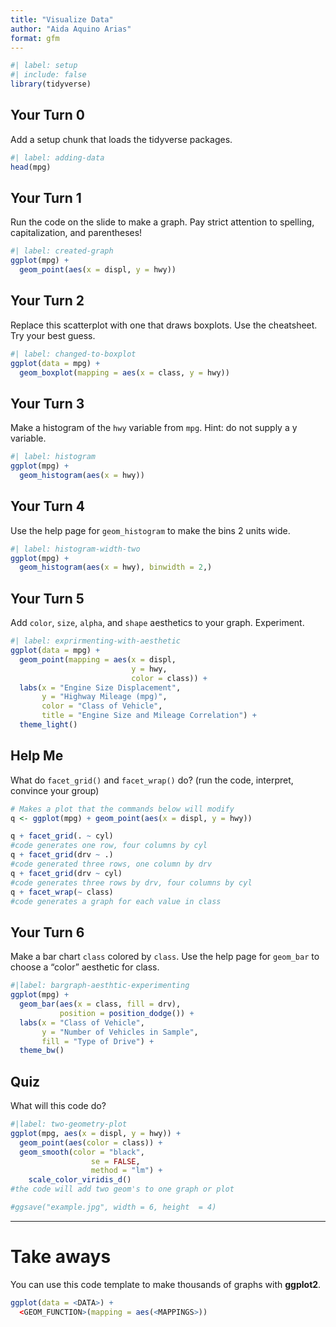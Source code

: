 ```yaml
---
title: "Visualize Data"
author: "Aida Aquino Arias"
format: gfm
---
```



```r
#| label: setup
#| include: false
library(tidyverse)
```



## Your Turn 0

Add a setup chunk that loads the tidyverse packages.


```r
#| label: adding-data
head(mpg)
```


## Your Turn 1

Run the code on the slide to make a graph. Pay strict attention to spelling, capitalization, and parentheses!

```r
#| label: created-graph
ggplot(mpg) +
  geom_point(aes(x = displ, y = hwy))
```


## Your Turn 2

Replace this scatterplot with one that draws boxplots. Use the cheatsheet. Try your best guess.

```r
#| label: changed-to-boxplot
ggplot(data = mpg) +
  geom_boxplot(mapping = aes(x = class, y = hwy))
```


## Your Turn 3

Make a histogram of the `hwy` variable from `mpg`. Hint: do not supply a y variable.

```r
#| label: histogram
ggplot(mpg) +
  geom_histogram(aes(x = hwy))
```

## Your Turn 4

Use the help page for `geom_histogram` to make the bins 2 units wide.

```r
#| label: histogram-width-two
ggplot(mpg) +
  geom_histogram(aes(x = hwy), binwidth = 2,)

```


## Your Turn 5

Add `color`, `size`, `alpha`, and `shape` aesthetics to your graph. Experiment.  

```r
#| label: exprirmenting-with-aesthetic
ggplot(data = mpg) +
  geom_point(mapping = aes(x = displ,
                           y = hwy,
                           color = class)) +
  labs(x = "Engine Size Displacement",
       y = "Highway Mileage (mpg)",
       color = "Class of Vehicle",
       title = "Engine Size and Mileage Correlation") +
  theme_light()
```

## Help Me

What do `facet_grid()` and `facet_wrap()` do? 
(run the code, interpret, convince your group)

```r
# Makes a plot that the commands below will modify
q <- ggplot(mpg) + geom_point(aes(x = displ, y = hwy))

q + facet_grid(. ~ cyl)
#code generates one row, four columns by cyl
q + facet_grid(drv ~ .)
#code generated three rows, one column by drv
q + facet_grid(drv ~ cyl)
#code generates three rows by drv, four columns by cyl
q + facet_wrap(~ class)
#code generates a graph for each value in class
```


## Your Turn 6

Make a bar chart `class` colored by `class`. Use the help page for `geom_bar` to choose a "color" aesthetic for class.

```r
#|label: bargraph-aesthtic-experimenting
ggplot(mpg) +
  geom_bar(aes(x = class, fill = drv),
           position = position_dodge()) +
  labs(x = "Class of Vehicle",
       y = "Number of Vehicles in Sample",
       fill = "Type of Drive") +
  theme_bw()
```

## Quiz

What will this code do?

```r
#|label: two-geometry-plot
ggplot(mpg, aes(x = displ, y = hwy)) + 
  geom_point(aes(color = class)) +
  geom_smooth(color = "black",
                  se = FALSE,
                  method = "lm") +
    scale_color_viridis_d()
#the code will add two geom's to one graph or plot

#ggsave("example.jpg", width = 6, height  = 4)
```


***

# Take aways

You can use this code template to make thousands of graphs with **ggplot2**.

```r
ggplot(data = <DATA>) +
  <GEOM_FUNCTION>(mapping = aes(<MAPPINGS>))
```
